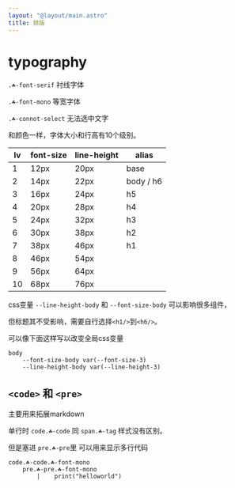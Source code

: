 ```yaml
---
layout: "@layout/main.astro"
title: 排版
---
```



# typography

`.☘-font-serif` 衬线字体

`.☘-font-mono` 等宽字体

`.☘-connot-select` 无法选中文字

和颜色一样，字体大小和行高有10个级别。

| lv | font-size | line-height |   alias   |
| -- | --------- | ----------- | --------- |
|  1 |      12px |        20px | base      |
|  2 |      14px |        22px | body / h6 |
|  3 |      16px |        24px |        h5 |
|  4 |      20px |        28px |        h4 |
|  5 |      24px |        32px |        h3 |
|  6 |      30px |        38px |        h2 |
|  7 |      38px |        46px |        h1 |
|  8 |      46px |        54px |           |
|  9 |      56px |        64px |           |
| 10 |      68px |        76px |           |

css变量 `--line-height-body` 和 `--font-size-body` 可以影响很多组件，

但标题其不受影响，需要自行选择`<h1/>`到`<h6/>`。

可以像下面这样写以改变全局css变量

```stylus
body
    --font-size-body var(--font-size-3)
    --line-height-body var(--line-height-3)
```


## `<code>` 和 `<pre>`

主要用来拓展markdown

单行时 `code.☘-code` 同 `span.☘-tag` 样式没有区别。

但是塞进 `pre.☘-pre`里 可以用来显示多行代码

```pug
code.☘-code.☘-font-mono
    pre.☘-pre.☘-font-mono
        |    print("helloworld")
```

